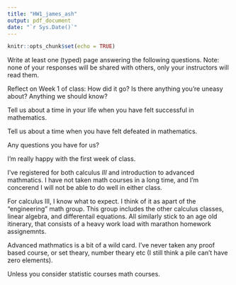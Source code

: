 ```yaml
---
title: "HW1_james_ash"
output: pdf_document
date: "`r Sys.Date()`"
---
```


```r
knitr::opts_chunk$set(echo = TRUE)
```




Write at least one (typed) page answering the following questions. Note: none of your responses will be shared with others, only your instructors will read them.

  Reflect on Week 1 of class: How did it go? Is there anything you're uneasy about? Anything we should know?
  
  Tell us about a time in your life when you have felt successful in mathematics.

  Tell us about a time when you have felt defeated in mathematics.

  Any questions you have for us?



I'm really happy with the first week of class. 

I've registered for both calculus $III$ and introduction to advanced mathmatics. 
I have not taken math courses in a long time, and I'm concerend I will not be 
able to do well in either class. 

For calculus III, I know what to expect. I think of it as apart of the 
"engineering" math group. This group includes the other calculus classes, linear 
algebra, and differentail equations. All similarly stick to an age old 
itinerary, that consists of a heavy work load with marathon homework 
assignemnts.

Advanced mathmatics is a bit of a wild card. I've never taken any proof based 
course, or set theary, number theary etc (I still think a pile can't have zero 
elements). 

Unless you consider statistic courses math courses. 









































